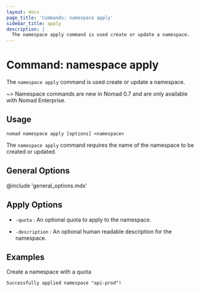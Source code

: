 ```yaml
---
layout: docs
page_title: 'Commands: namespace apply'
sidebar_title: apply
description: |
  The namespace apply command is used create or update a namespace.
---
```


# Command: namespace apply

The `namespace apply` command is used create or update a namespace.

~> Namespace commands are new in Nomad 0.7 and are only available with Nomad
Enterprise.

## Usage

```plaintext
nomad namespace apply [options] <namespace>
```

The `namespace apply` command requires the name of the namespace to be created
or updated.

## General Options

@include 'general_options.mdx'

## Apply Options

- `-quota` : An optional quota to apply to the namespace.

- `-description` : An optional human readable description for the namespace.

## Examples

Create a namespace with a quota

```shell-sessionnomad namespace apply -description "Prod API servers" -quota prod api-prod
Successfully applied namespace "api-prod"!
```
